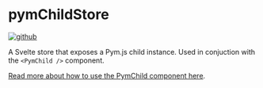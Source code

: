
<Meta title="stores/pymChildStore" />

# pymChildStore

[![github](https://badgen.net/badge/icon/GitHub?icon=github&label)](https://github.com/UrbanInstitute/dataviz-components/blob/main/src/lib/Pym/stores.js)

A Svelte store that exposes a Pym.js child instance. Used in conjuction with the `<PymChild />` component.

[Read more about how to use the PymChild component here](/docs/components-pymchild--docs).
